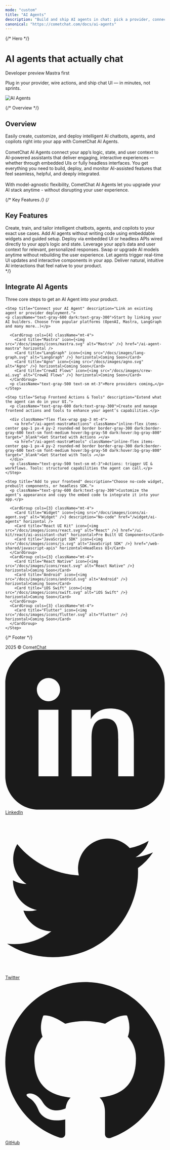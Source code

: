```yaml
---
mode: "custom"
title: "AI Agents"
description: "Build and ship AI agents in chat: pick a provider, connect your agent, and export UI or embed widgets."
canonical: "https://cometchat.com/docs/ai-agents"
---
```



{/* Hero */}
<div className="relative w-full flex items-center justify-center" style={{ height: '16rem', overflow: 'hidden' }}>
	<div className="absolute inset-0 bg-primary dark:bg-primary-light" style={{ opacity: 0.06 }}/>
	<div style={{maxWidth: '70rem', margin: '0 auto', padding: '0 1.25rem' }}>
		<Columns cols={2} className="items-center gap-x-12">
			<div>
        <h1 className="text-gray-700 dark:text-white" style={{ fontSize: '2.1rem', fontWeight: 700 }}>AI agents that actually chat</h1>
        <div className="flex gap-2 mt-2">
          <Badge>Developer preview</Badge>
          <Badge>Mastra first</Badge>
        </div>
        <p className="text-gray-600 dark:text-gray-300 mt-2">Plug in your provider, wire actions, and ship chat UI — in minutes, not sprints.</p>
			</div>
					<div className="flex items-center justify-center">
						<img src="/images/agent-banner.png" alt="AI Agents" className="w-full max-w-[360px]"/>
					</div>
		</Columns>
	</div>
  
</div>

<div style={{marginTop: '2rem', marginBottom: '2rem', maxWidth: '70rem', marginLeft: 'auto', marginRight: 'auto', paddingLeft: '1.25rem', paddingRight: '1.25rem' }}>

{/* Overview */}
<div className="mb-10">
  <h2 className="text-gray-700 dark:text-white text-2xl font-semibold">Overview</h2>

<p className="text-gray-600 dark:text-gray-300">
Easily create, customize, and deploy intelligent AI chatbots, agents, and copilots right into your app with CometChat AI Agents.
<br/><br/>
CometChat AI Agents connect your app’s logic, state, and user context to AI-powered assistants that deliver engaging, interactive experiences — whether through embedded UIs or fully headless interfaces. You get everything you need to build, deploy, and monitor AI-assisted features that feel seamless, helpful, and deeply integrated.
<br/><br/>
With model-agnostic flexibility, CometChat AI Agents let you upgrade your AI stack anytime - without disrupting your user experience.
</p>

</div>


{/* Key Features */}
{/* <div className="mb-10">
  <h2 className="text-gray-700 dark:text-white text-2xl font-semibold">Key Features</h2>

  <CardGroup className="mt-4" cols={3}>
    <Card title="Create & Customize with Ease">Create, train, and tailor intelligent chatbots, agents, and copilots to your exact use cases.</Card>
    <Card title="No-Code Integration">Add AI agents without writing code using embeddable widgets and guided setup.</Card>
    <Card title="Seamless Integration">Deploy via embedded UI or headless APIs wired directly to your app’s logic and state.</Card>
    <Card title="Context-Aware Intelligence">Leverage your app’s data and user context for relevant, personalized responses.</Card>
    <Card title="Model-Agnostic Flexibility">Swap or upgrade AI models anytime without rebuilding the user experience.</Card>
    <Card title="Frontend Actions">Let agents trigger real-time UI updates and interactive components in your app.</Card>
    <Card title="Engaging Experiences">Deliver natural, intuitive AI interactions that feel native to your product.</Card>
  </CardGroup>

</div> */}

<div className="mb-10">
  <h2 className="text-gray-700 dark:text-white text-2xl font-semibold">Integrate AI Agents</h2>
  <p className="text-gray-600 dark:text-gray-300">Three core steps to get an AI Agent into your product.</p>
  <Steps className="mt-6">
    
    <Step title="Connect your AI Agent" description="Link an existing agent or provider deployment.">
    <p className="text-gray-600 dark:text-gray-300">Start by linking your AI builders. Choose from popular platforms (OpenAI, Mastra, LangGraph and many more..)</p>

      <CardGroup cols={4} className="mt-4">
        <Card title="Mastra" icon={<img src="/docs/images/icons/mastra.svg" alt="Mastra" />} href="/ai-agent-mastra" horizontal />
        <Card title="LangGraph" icon={<img src="/docs/images/lang-graph.svg" alt="LangGraph" />} horizontal>Coming Soon</Card>
        <Card title="Agno" icon={<img src="/docs/images/agno.svg" alt="Agno" />} horizontal>Coming Soon</Card>
        <Card title="CrewAI Flows" icon={<img src="/docs/images/crew-ai.svg" alt="CrewAI Flows" />} horizontal>Coming Soon</Card>
      </CardGroup>
      <p className="text-gray-500 text-sm mt-3">More providers coming…</p>
    </Step>
    
    <Step title="Setup Frontend Actions & Tools" description="Extend what the agent can do in your UI.">
      <p className="text-gray-600 dark:text-gray-300">Create and manage frontend actions and tools to enhance your agent’s capabilities.</p>

      <div className="flex flex-wrap gap-3 mt-4">
        <a href="/ai-agent-mastra#actions" className="inline-flex items-center gap-1 px-4 py-2 rounded-md border border-gray-300 dark:border-gray-600 text-sm font-medium hover:bg-gray-50 dark:hover:bg-gray-800" target="_blank">Get Started with Actions ↗</a>
        <a href="/ai-agent-mastra#tools" className="inline-flex items-center gap-1 px-4 py-2 rounded-md border border-gray-300 dark:border-gray-600 text-sm font-medium hover:bg-gray-50 dark:hover:bg-gray-800" target="_blank">Get Started with Tools ↗</a>
      </div>
      <p className="text-gray-500 text-sm mt-3">Actions: trigger UI & workflows. Tools: structured capabilities the agent can call.</p>
    </Step>
    
    <Step title="Add to your frontend" description="Choose no‑code widget, prebuilt components, or headless SDK.">
      <p className="text-gray-600 dark:text-gray-300">Customize the agent’s appearance and copy the embed code to integrate it into your app.</p>

      <CardGroup cols={3} className="mt-4">
        <Card title="Widget" icon={<img src="/docs/images/icons/ai-agent.svg" alt="Widget" />} description="No‑code" href="/widget/ai-agents" horizontal />
        <Card title="React UI Kit" icon={<img src="/docs/images/icons/react.svg" alt="React" />} href="/ui-kit/react/ai-assistant-chat" horizontal>Pre Built UI Components</Card>
        <Card title="JavaScript SDK" icon={<img src="/docs/images/icons/js.svg" alt="JavaScript SDK" />} href="/web-shared/javascript-apis" horizontal>Headless UI</Card>
      </CardGroup>
      <CardGroup cols={3} className="mt-4">
        <Card title="React Native" icon={<img src="/docs/images/icons/react.svg" alt="React Native" />} horizontal>Coming Soon</Card>
        <Card title="Android" icon={<img src="/docs/images/icons/android.svg" alt="Android" />} horizontal>Coming Soon</Card>
        <Card title="iOS Swift" icon={<img src="/docs/images/icons/swift.svg" alt="iOS Swift" />} horizontal>Coming Soon</Card>
      </CardGroup>
      <CardGroup cols={3} className="mt-4">
        <Card title="Flutter" icon={<img src="/docs/images/icons/flutter.svg" alt="Flutter" />} horizontal>Coming Soon</Card>
      </CardGroup>
    </Step>
  
  </Steps>
</div>

</div>

 {/* Footer */}
<div className="flex flex-col w-full mt-8" style={{ background: 'black' }}>
<div className="bg-black text-gray-400 py-6 px-8 flex flex-col md:flex-row justify-between items-center rounded-t-xl">
  <div className="mb-4 md:mb-0">
    2025 © CometChat
  </div>
  <div className="flex space-x-6 items-center">
    <a href="https://www.linkedin.com/company/cometchat" target="_blank" className="flex items-center space-x-1 hover:text-white transition-colors">
      <svg xmlns="http://www.w3.org/2000/svg" className="h-5 w-5" fill="currentColor" viewBox="0 0 24 24">
        <path d="M19 0h-14c-2.761 0-5 2.239-5 5v14c0 2.762 2.239 5 5 5h14c2.762 0 5-2.238 5-5v-14c0-2.761-2.238-5-5-5zm-11 19h-3v-10h3v10zm-1.5-11.268c-.966 0-1.75-.784-1.75-1.75s.784-1.75 1.75-1.75 1.75.784 1.75 1.75-.784 1.75-1.75 1.75zm13.5 11.268h-3v-5.604c0-1.337-.026-3.059-1.865-3.059-1.865 0-2.15 1.455-2.15 2.96v5.703h-3v-10h2.881v1.367h.041c.402-.76 1.384-1.561 2.847-1.561 3.044 0 3.606 2.003 3.606 4.609v5.585z"/>
      </svg>
      <span>LinkedIn</span>
    </a>
    <a href="https://x.com/cometchat" target="_blank" className="flex items-center space-x-1 hover:text-white transition-colors">
      <svg xmlns="http://www.w3.org/2000/svg" className="h-5 w-5" fill="currentColor" viewBox="0 0 24 24">
        <path d="M22.162 5.656c-.793.352-1.645.589-2.54.696a4.468 4.468 0 0 0 1.958-2.46 9.043 9.043 0 0 1-2.845 1.088 4.496 4.496 0 0 0-7.664 4.1 12.758 12.758 0 0 1-9.272-4.7 4.493 4.493 0 0 0 1.393 6.002 4.46 4.46 0 0 1-2.035-.562v.057a4.497 4.497 0 0 0 3.606 4.41 4.503 4.503 0 0 1-2.029.077 4.502 4.502 0 0 0 4.198 3.12 9.01 9.01 0 0 1-5.575 1.922c-.362 0-.721-.021-1.077-.063a12.73 12.73 0 0 0 6.901 2.021c8.282 0 12.808-6.86 12.808-12.808 0-.195-.005-.388-.014-.58a9.152 9.152 0 0 0 2.25-2.336z"/>
      </svg>
      <span>Twitter</span>
    </a>
    <a href="https://github.com/cometchat" target="_blank" className="flex items-center space-x-1 hover:text-white transition-colors">
      <svg xmlns="http://www.w3.org/2000/svg" className="h-5 w-5" fill="currentColor" viewBox="0 0 24 24">
        <path d="M12 .297c-6.63 0-12 5.373-12 12 0 5.303 3.438 9.8 8.205 11.387.6.113.82-.258.82-.577v-2.17c-3.338.726-4.033-1.416-4.033-1.416-.546-1.387-1.333-1.756-1.333-1.756-1.089-.744.084-.729.084-.729 1.205.084 1.84 1.236 1.84 1.236 1.07 1.835 2.807 1.305 3.495.997.108-.775.418-1.305.76-1.605-2.665-.3-5.467-1.332-5.467-5.932 0-1.31.467-2.382 1.235-3.222-.123-.303-.535-1.523.117-3.176 0 0 1.008-.322 3.3 1.23a11.5 11.5 0 0 1 3.003-.404 11.5 11.5 0 0 1 3.003.404c2.292-1.552 3.298-1.23 3.298-1.23.653 1.653.241 2.873.118 3.176.77.84 1.233 1.912 1.233 3.222 0 4.61-2.807 5.628-5.48 5.922.429.369.813 1.096.813 2.211v3.281c0 .319.218.694.825.576C20.565 22.092 24 17.592 24 12.297c0-6.627-5.373-12-12-12"/>
      </svg>
      <span>GitHub</span>
    </a>
  </div>
</div>
</div>

